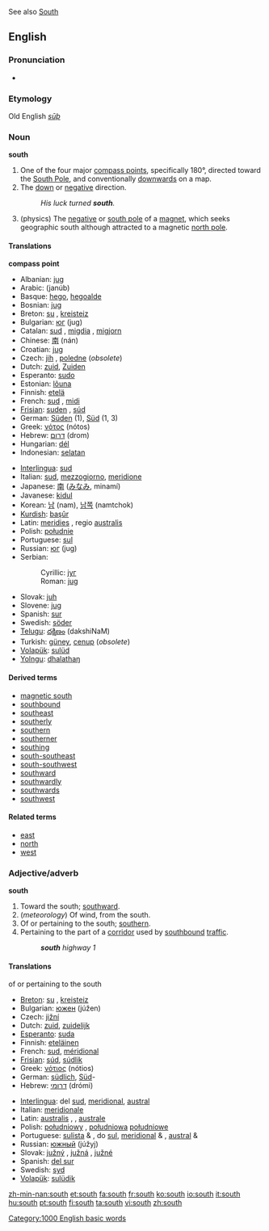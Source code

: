 See also [[South]]
==English==

===Pronunciation===
:{{IPA|/saʊθ/}}
:{{SAMPA|/saUT/}}
*{{audio|en-us-south.ogg|Audio (US)}}

===Etymology===
Old English ''[[sūþ]]''

===Noun===
'''south'''

# One of the four major [[compass point]]s, specifically 180°, directed toward the [[South Pole]], and conventionally [[downwards]] on a map.
# The [[down]] or [[negative]] direction.
#:''His luck turned '''south'''.''
# (physics) The [[negative]] or [[south pole]] of a [[magnet]], which seeks geographic south although attracted to a magnetic [[north pole]].

====Translations====

'''compass point'''
{{top}}
*Albanian: [[jug]] {{m}}
*Arabic: {{ARchar|[[جنوب]]}} (janúb) 
*Basque: [[hego]], [[hegoalde]]
*Bosnian: [[jug#Bosnian|jug]] {{m}}
*Breton: [[su]] {{m}}, [[kreisteiz]] {{m}}
*Bulgarian: [[юг]] (jug) {{m}}
*Catalan: [[sud]] {{m}}, [[migdia]] {{m}}, [[migjorn]] {{m}}
*Chinese: [[南]] (nán)
*Croatian: [[jug]] {{m}}
*Czech: [[jih]] {{m}}, [[poledne]] {{n}} (''obsolete'')
*Dutch: [[zuid]], [[Zuiden]] {{n}}
*Esperanto: [[sudo]]
*Estonian: [[lõuna]]
*Finnish: [[etelä]]
*French: [[sud]] {{m}}, [[midi]] {{m}}
*[[Frisian]]: [[suden]] {{n}}, [[súd]]
*German: [[Süden]] {{m}} (1), [[Süd]] (1, 3)
*Greek: [[νότος]] (nótos) {{m}}
*Hebrew: [[דרום]] (drom) {{m}}
*Hungarian: [[dél]]
*Indonesian: [[selatan]]
{{mid}}
*[[Interlingua]]: [[sud]]
*Italian: [[sud]], [[mezzogiorno]], [[meridione]]
*Japanese: [[南]] ([[みなみ]], minamí)
*Javanese: [[kidul]]
*Korean: [[남]] (nam), [[남쪽]] (namtchok)
*[[Kurdish]]: [[başûr]]
*Latin: [[meridies]] {{m}}, regio [[australis]] {{f}}
*Polish: [[południe]] {{n}}
*Portuguese: [[sul]] {{m}}
*Russian: [[юг]] (jug) {{m}}
*Serbian:
*:Cyrillic: [[југ#Serbian|југ]] {{m}}
*:Roman: [[jug#Serbian|jug]] {{m}}
*Slovak: [[juh]] {{m}}
*Slovene: [[jug]] {{m}}
*Spanish: [[sur]] {{m}}
*Swedish: [[söder]]
*[[Telugu]]: [[దక్షిణం]] (dakshiNaM)
*Turkish: [[güney]], [[cenup]] (''obsolete'')
*[[Volapük]]: [[sulüd]]
*[[Yolngu]]: [[dhalathaŋ]]
{{bottom}}

====Derived terms====
*[[magnetic south]]
*[[southbound]]
*[[southeast]]
*[[southerly]]
*[[southern]]
*[[southerner]]
*[[southing]]
*[[south-southeast]]
*[[south-southwest]]
*[[southward]]
*[[southwardly]]
*[[southwards]]
*[[southwest]]

====Related terms====
*[[east]]
*[[north]]
*[[west]]

===Adjective/adverb===
'''south'''

# Toward the south; [[southward]].
# (''meteorology'') Of wind, from the south.
# Of or pertaining to the south; [[southern]].
# Pertaining to the part of a [[corridor]] used by [[southbound]] [[traffic]]. 
#: '''''south''' highway 1''

====Translations====
;of or pertaining to the south
{{top}}
*[[Breton]]: [[su]] {{m}}, [[kreisteiz]] {{m}}
*Bulgarian: [[южен]] (júžen) {{m}}
*Czech: [[jižní]]
*Dutch: [[zuid]], [[zuidelijk]]
*[[Esperanto]]: [[suda]]
*Finnish: [[eteläinen]]
*French: [[sud]], [[méridional]]
*[[Frisian]]: [[súd]], [[súdlik]]
*Greek: [[νότιος]] (nótios)
*German: [[südlich]], [[Süd]]-
*Hebrew: [[דרומי]] (drómi)
{{mid}}
*[[Interlingua]]: del [[sud]], [[meridional]], [[austral]]
*Italian: [[meridionale]]
*Latin: [[australis]] {{m}}, {{f}}, [[australe]] {{n}}
*Polish: [[południowy]] {{m}}, [[południowa]] {{f}} [[południowe]] {{n}}
*Portuguese: [[sulista]] {{m}} & {{f}}, do [[sul]], [[meridional]] {{m}} & {{f}}, [[austral]] {{m}} & {{f}}
*Russian: [[южный]] (júžyj)
*Slovak: [[južný]] {{m}}, [[južná]] {{f}}, [[južné]] {{n}}
*Spanish: [[del sur]]
*Swedish: [[syd]]
*[[Volapük]]: [[sulüdik]]
{{bottom}}

[[Category:1000 English basic words]]

[[zh-min-nan:south]]
[[et:south]]
[[fa:south]]
[[fr:south]]
[[ko:south]]
[[io:south]]
[[it:south]]
[[hu:south]]
[[pt:south]]
[[fi:south]]
[[ta:south]]
[[vi:south]]
[[zh:south]]